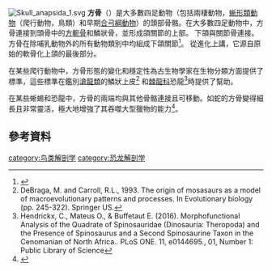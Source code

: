 [[Image:Skull_anapsida_1.svg|thumb]]{{恐龍頭部骨骼}}
'''方骨'''（{{Lang-en|quadrate bone}}）是大多數四足動物（包括兩棲動物，[[蜥形纲|蜥形類動物]]（爬行動物，鳥類）和早期[[合弓綱|合弓綱動物]]）的頭部骨骼。在大多數四足動物中，方骨連接到頭骨中的[[方軛骨|方軛骨]]和鱗狀骨，並形成頜關節的上部。 下頜與關節骨連接。方骨在除哺乳動物外的所有動物類別中均組成下頜關節<ref>{{Cite book|last=Romer, Alfred Sherwood, 1894-1973.|title=The vertebrate body : shorter version|url=https://archive.org/details/vertebratebodysh0000rome|date=1978|publisher=Saunders|others=Parsons, Thomas S. (Thomas Sturges), 1930-|isbn=0-7216-7682-0|edition=5th|location=Philadelphia|oclc=3345587}}</ref>。
從進化上講，它源自原始的軟骨化上頜的最後部分。

在某些爬行動物中，方骨形態的變化和穩定性為古生物學家在生物分類方面提供了標準，這些標準在鑑別[[滄龍超科|滄龍類]]的鱗狀上皮<ref>DeBraga, M. and Carroll, R.L., 1993. The origin of mosasaurs as a model of macroevolutionary patterns and processes. In Evolutionary biology (pp. 245-322). Springer US.</ref> 和[[棘龍科|棘龍科]]恐龍<ref>Hendrickx, C., Mateus O., & Buffetaut E. (2016).  Morphofunctional Analysis of the Quadrate of Spinosauridae (Dinosauria: Theropoda) and the Presence of Spinosaurus and a Second Spinosaurine Taxon in the Cenomanian of North Africa.. PLoS ONE. 11, e0144695., 01, Number 1: Public Library of Science</ref>時提供了幫助。

在某些蜥蜴和恐龍中，方骨的兩端均與其他骨骼連接且可移動。如蛇的方骨變得細長且非常靈活，極大地增強了其吞噬大型獵物的能力<ref>{{Cite journal|last=Lee|first=Michael S. Y.|last2=Bell|first2=Gorden L.|last3=Caldwell|first3=Michael W.|date=August 1999|title=The origin of snake feeding|url=https://www.nature.com/articles/23236|journal=Nature|language=en|volume=400|issue=6745|pages=655–659|doi=10.1038/23236|issn=1476-4687|access-date=2020-08-10|archive-date=2021-08-07|archive-url=https://web.archive.org/web/20210807203129/https://www.nature.com/articles/23236|dead-url=no}}</ref>。

== 參考資料 ==
<references />
{{anatomy-stub}}

[[category:鸟类解剖学|category:鸟类解剖学]]
[[category:恐龙解剖学|category:恐龙解剖学]]
